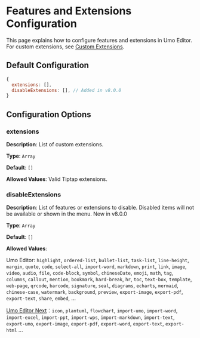 
# Features and Extensions Configuration

This page explains how to configure features and extensions in Umo Editor. For custom extensions, see [Custom Extensions](../extensions).

## Default Configuration

```js
{
  extensions: [],
  disableExtensions: [], // Added in v8.0.0
}
```

## Configuration Options

### extensions

**Description**: List of custom extensions.

**Type**: `Array`

**Default**: `[]`

**Allowed Values**: Valid Tiptap extensions.

### disableExtensions

**Description**: List of features or extensions to disable. Disabled items will not be available or shown in the menu. <Badge theme="success">New in v8.0.0</Badge>

**Type**: `Array`

**Default**: `[]`

**Allowed Values**:

Umo Editor: `highlight`, `ordered-list`, `bullet-list`, `task-list`, `line-height`, `margin`, `quote`, `code`, `select-all`, `import-word`, `markdown`, `print`, `link`, `image`, `video`, `audio`, `file`, `code-block`, `symbol`, `chineseDate`, `emoji`, `math`, `tag`, `columns`, `callout`, `mention`, `bookmark`, `hard-break`, `hr`, `toc`, `text-box`, `template`, `web-page`, `qrcode`, `barcode`, `signature`, `seal`, `diagrams`, `echarts`, `mermaid`, `chinese-case`, `watermark`, `background`, `preview`, `export-image`, `export-pdf`, `export-text`, `share`, `embed`, ...

[Umo Editor Next](../next)：`icon`, `plantuml`, `flowchart`, `import-umo`, `import-word`, `import-excel`, `import-ppt`, `import-wps`, `import-markdown`, `import-text`, `export-umo`, `export-image`, `export-pdf`, `export-word`, `export-text`, `export-html` ...
